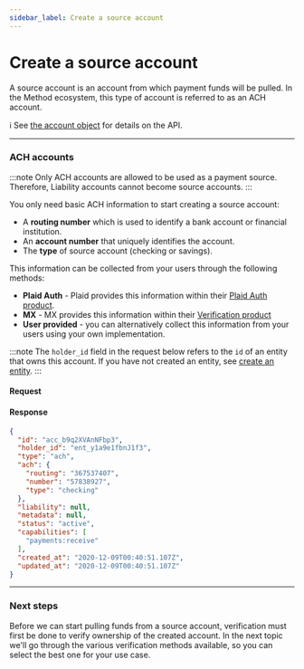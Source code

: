 ```yaml
---
sidebar_label: Create a source account
---
```



# Create a source account

A source account is an account from which payment funds will be pulled.
In the Method ecosystem, this type of account is referred to as an ACH account.

ℹ️ See [the account object](/api/core/accounts/object#example---ach-account-checking--savings) for details on the API.

---

### ACH accounts

:::note
Only ACH accounts are allowed to be used as a payment source. Therefore, Liability
accounts cannot become source accounts.
:::

You only need basic ACH information to start creating a source account:

- A __routing number__ which is used to identify a bank account or financial institution.
- An __account number__ that uniquely identifies the account.
- The __type__ of source account (checking or savings).


This information can be collected from your users through the following methods:

- __Plaid Auth__ - Plaid provides this information within their [Plaid Auth product](https://plaid.com/docs/auth/).
- __MX__ - MX provides this information within their [Verification product](https://docs.mx.com/atrium#premium_features_verification)
- __User provided__ - you can alternatively collect this information from your users using
your own implementation.

:::note
The `holder_id` field in the request below refers to the `id` of an entity that owns this account.
If you have not created an entity, see [create an entity](/guides/entities/create-an-entity).
:::

#### Request
<AccountsCreateACH />

#### Response
```json
{
  "id": "acc_b9q2XVAnNFbp3",
  "holder_id": "ent_y1a9e1fbnJ1f3",
  "type": "ach",
  "ach": {
    "routing": "367537407",
    "number": "57838927",
    "type": "checking"
  },
  "liability": null,
  "metadata": null,
  "status": "active",
  "capabilities": [
    "payments:receive"
  ],
  "created_at": "2020-12-09T00:40:51.107Z",
  "updated_at": "2020-12-09T00:40:51.107Z"
}
```


---

### Next steps
Before we can start pulling funds from a source account, verification must first be
done to verify ownership of the created account. In the next topic we'll go through the
various verification methods available, so you can select the best one for your
use case.
